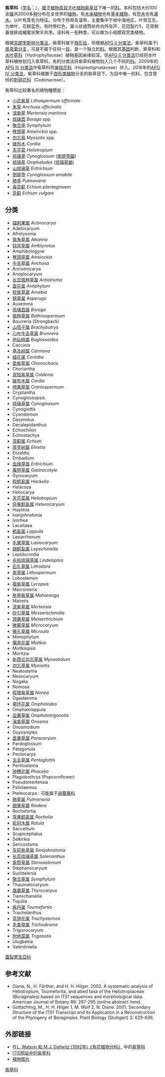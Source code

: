 {{Automatic taxobox 
| taxon = Boraginaceae
| image = Changing Forget-me-not 600.jpg
| image_caption =[[勿忘我|勿忘我]](''Myosotis discolor'')
| display parents=2
| parent_authority = [[Juss.|Juss.]] ex [[Bercht.|Bercht.]] & [[J.Presl|J.Presl]], 1820
| authority =  [[Juss.|Juss.]], 1789
| type genus =[[玻璃苣属|玻璃苣属]]<br>''Borago''
| type genus authority=[[L.|L.]], 1753
| diversity = 约有151屬
| diversity link =#分类
| diversity ref={{r|powo}}
| synonyms ref={{r|powo}}
| synonyms =
*Hoplestigmataceae<br>{{small|[[Engl.|Engl.]] & [[Gilg|Gilg]], 1924}}
*Hydrophyllaceae<br>{{small|[[R.Br.|R.Br.]], 1817}}
}}
'''紫草科'''（[[学名|学名]]：{{lang|la|Boraginaceae}}），[[被子植物|被子植物]][[真双子叶植物|真双子叶植物]][[紫草目|紫草目]]下唯一的[[科|科]]。本科包括大约100余[[属|属]]共2000多[[种|种]]分布在全世界的[[植物|植物]]，有[[木本植物|木本植物]]也有[[草本植物|草本植物]]，有[[乔木|乔木]]也有[[灌木|灌木]]。以叶有茸毛为特征。分布于热带及温带，主要集中于地中海地区。叶常互生，为单叶，花鲜蓝色，有时带红色，漏斗状或筒状并向外张开，花冠裂片5，花常俯垂或排成蝎尾状聚伞共序。该科有一些种类，可以做为小规模观赏类植物。

根据[[克朗奎斯特分类法|克朗奎斯特分类法]]，紫草科属于[[唇形目|唇形目]]，但根据[[APG_II_分类法|APG II 分类法]]，紫草科属于[[I类真菊分支|I类真菊分支]]，可是不属于任何一[[目_(生物)|目]]，是一个独立的[[科|科]]。根据其[[基因|基因]]判断，紫草科和[[水叶草科|水叶草科]]（Hydrophyllaceae）{{r|APG3科属}}植物基因亲缘较深，但[[APG_II_分类法|APG II 分类法]]已经将水叶草科植物划归入紫草科{{r|APG2}}，有的分类法将紫草科植物划入几个不同的[[科|科]]。2009年的[[APG_III_分类法|APG III 分类法]]中紫草科将[[单柱花科|单柱花科]]（Hoplestigmataceae）并入{{r|APG3}}。2016年的[[APG_IV_分类法|APG IV 分类法]]，紫草科被置于[[唇形类植物|唇形类植物]]分支的紫草目下，为目中唯一的科，包含曾经的[[刺钟花科|刺钟花科]]（Codonaceae）{{r|APG3科属}}{{r|APG4}}。

紫草科比较著名的植物種類是：
*[[小花紫草|小花紫草]] ''Lithospermum officinale''
*[[朱草|朱草]] ''Anchusa officinalis''
*[[滨紫草|滨紫草]] ''Mertensia maritima''
*[[琉璃苣|琉璃苣]] ''Borago'' spp.
*[[聚合草|聚合草]] ''Symphytum''
*[[琴颈草|琴颈草]] ''Amsinckia'' spp.
*[[勿忘我|勿忘我]] ''Myosotis'' spp.
*[[破布木|破布木]] ''Cordia''
*[[天芥菜|天芥菜]] ''Heliotropium''
*[[琉璃草|琉璃草]] ''Cynoglossum'' ([[倒提壺屬|倒提壺屬]])
*[[琉璃草屬|琉璃草]] ''Omphalodes'' ([[琉璃草屬|琉璃草屬]])
*[[山琉璃草屬|山琉璃草]] ''Eritrichium''
*[[倒提壺|倒提壺]] ''Cynoglossum amabile''
*[[肺草|肺草]]  ''Pulmonaria''
*[[毒蓝蓟|毒蓝蓟]] ''Echium plantaginuem''
*[[蓝蓟|蓝蓟]] ''Echium vulgare''

== 分类 ==
*[[锚刺果属|锚刺果属]] ''Actinocarya''
*Adelocaryum
*Afrotysonia
*[[紫朱草属|紫朱草属]] ''Alkanna''
*[[钝背草属|钝背草属]] ''Amblynotus''
*Amphibologyne
*[[琴颈草属|琴颈草属]] ''Amsinckia''
*[[牛舌草属|牛舌草属]] ''Anchusa''
*Ancistrocarya
*Anoplocaryum
*[[长蕊斑种草属|长蕊斑种草属]] ''Antiotrema''
*[[盘花属|盘花属]] ''Antiphytum''
*[[软紫草属|软紫草属]] ''Arnebia''
*[[糙草属|糙草属]] ''Asperugo''
*Auxemma
*[[琉璃苣属|琉璃苣属]] ''Borago''
*[[斑种草属|斑种草属]] ''Bothriospermum''
*Bourreria (Strongback)
*[[山茄子属|山茄子属]] ''Brachybotrys''
*[[心叶牛舌草属|心叶牛舌草属]] ''Brunnera''
*[[地仙桃属|地仙桃属]] ''Buglossoides''
*Caccinia
*[[基及树属|基及树属]] ''Carmona''
*[[蜡花属|蜡花属]] ''Cerinthe''
*[[垫紫草属|垫紫草属]] ''Chionocharis''
*Choriantha
*[[双柱紫草属|双柱紫草属]] ''Coldenia''
*[[破布木属|破布木属]] ''Cordia''
*[[颅果草属|颅果草属]] ''Craniospermum''
*Cryptantha
*Cynoglossopsis
*[[琉璃草属|琉璃草属]] ''Cynoglossum''
*Cynoglottis
*Cysostemon
*Dasynotus
*Decalepidanthus
*Echiochilon
*Echiostachys
*[[蓝蓟属|蓝蓟属]] ''Echium''
*[[厚壳树属|厚壳树属]] ''Ehretia''
*Elizaldia
*Embadium
*[[齿缘草属|齿缘草属]] ''Eritrichium''
*[[腹脐草属|腹脐草属]] ''Gastrocotyle''
*Gyrocaryum
*[[假鹤虱属|假鹤虱属]] ''Hackelia''
*Halacsya
*Heliocarya
*[[天芥菜属|天芥菜属]] ''Heliotropium''
*[[异果鹤虱属|异果鹤虱属]] ''Heterocaryum''
*Huynhia
*Ivanjohnstonia
*Ixorhea
*Lacaitaea
*[[鹤虱属|鹤虱属]] ''Lappula''
*Lasiarrhenum
*[[毛果草属|毛果草属]] ''Lasiocaryum''
*[[翅鹤虱属|翅鹤虱属]] ''Lepechiniella''
*Lepidocordia
*[[长柱琉璃草属|长柱琉璃草属]] ''Lindelophia''
*[[石礼草属|石礼草属]] ''Lithodora''
*[[紫草属|紫草属]] ''Lithospermum''
*Lobostemon
*[[狼紫草属|狼紫草属]] ''Lycopsis''
*Macromeria
*[[胀萼紫草属|胀萼紫草属]] ''Maharanga''
*Mairetis
*[[滨紫草属|滨紫草属]] ''Mertensia''
*[[砂引草属|砂引草属]] ''Messerschmidia''
*[[颈果草属|颈果草属]] ''Metaeritrichium''
*[[微果草属|微果草属]] ''Microcaryum''
*[[微孔草属|微孔草属]] ''Microula''
*Mimophytum
*[[魔奇花属|魔奇花属]] ''Moltkia''
*Moltkiopsis
*Moritzia
*[[新西兰勿忘草属|新西兰勿忘草属]] ''Myosotidium''
*[[勿忘草属|勿忘草属]] ''Myosotis''
*Neatostema
*Nesocaryum
*Nogalia
*Nomosa
*[[假狼紫草属|假狼紫草属]] ''Nonea''
*Ogastemma
*[[牵环花属|牵环花属]] ''Omphalodes''
*Omphalolappula
*[[皿果草属|皿果草属]] ''Omphalotrigonotis''
*[[滇紫草属|滇紫草属]] ''Onosma''
*Onosmodium
*Oxyosmyles
*[[盘果草属|盘果草属]] ''Paracaryum''
*Pardoglossum
*Patagonula
*Pectocarya
*[[五舌草属|五舌草属]] ''Pentaglottis''
*Perittostema
*[[钟穗花属|钟穗花属]] ''Phacelia''
*Plagiobothrys (Popcornflower)
*Pseudomertensia
*Psilolaemus
*Pteleocarpa : 可能属于[[胡蔓藤科|胡蔓藤科]]
*[[肺草属|肺草属]] ''Pulmonaria''
*[[翅果草属|翅果草属]] ''Rindera''
*Rochefortia
*[[孪果鹤虱属|孪果鹤虱属]] ''Rochelia''
*[[轮冠木属|轮冠木属]] ''Rotula''
*Saccellium
*Scapicephalus
*Selkirkia
*Sericostoma
*[[车前紫草属|车前紫草属]] ''Sinojohnstonia''
*[[长蕊琉璃草属|长蕊琉璃草属]] ''Solenanthus''
*[[紫筒草属|紫筒草属]] ''Stenosolenium''
*Stephanocaryum
*Suchtelenia
*[[聚合草属|聚合草属]] ''Symphytum''
*Thaumatocaryum
*[[盾果草属|盾果草属]] ''Thyrocarpus''
*Tianschaniella
*Tiquilia
*[[紫丹属|紫丹属]] ''Tournefortia''
*Trachelanthus
*[[蓝钟花属|蓝钟花属]] ''Trachystemon''
*[[毛束草属|毛束草属]] ''Trichodesma''
*Trigonocaryum
*[[附地菜属|附地菜属]] ''Trigonotis''
*Ulugbekia
*Valentiniella
[[蓋裂寄生亞科|蓋裂寄生亞科]]

== 参考文献 ==
{{reflist|refs=
<ref name="APG2">{{Cite journal |last=Angiosperm Phylogeny Group |year=2003 |title=An update of the Angiosperm Phylogeny Group classification for the orders and families of flowering plants: APG II |journal=Botanical Journal of the Linnean Society |volume=141 |issue=4 |pages=399–436 |url=http://onlinelibrary.wiley.com/doi/10.1046/j.1095-8339.2003.t01-1-00158.x/abstract |doi=10.1046/j.1095-8339.2003.t01-1-00158.x |access-date=2016-06-07 |archive-date=2017-09-08 |archive-url=https://web.archive.org/web/20170908063343/http://onlinelibrary.wiley.com/doi/10.1046/j.1095-8339.2003.t01-1-00158.x/abstract |dead-url=no }}</ref>
<ref name="APG3">{{Cite journal |last=Angiosperm Phylogeny Group |year=2009 |title=An update of the Angiosperm Phylogeny Group classification for the orders and families of flowering plants: APG III |journal=Botanical Journal of the Linnean Society |volume=161 |issue=2 |pages=105–121 |url=http://onlinelibrary.wiley.com/doi/10.1111/j.1095-8339.2009.00996.x/abstract |doi=10.1111/j.1095-8339.2009.00996.x |access-date=2016-06-07 |archive-date=2017-05-25 |archive-url=https://wayback.archive-it.org/all/20170525104318/http://onlinelibrary.wiley.com/doi/10.1111/j.1095-8339.2009.00996.x/abstract |dead-url=no }}</ref>
<ref name="APG4">{{Cite journal |last=Angiosperm Phylogeny Group |year=2016 |title=An update of the Angiosperm Phylogeny Group classification for the orders and families of flowering plants: APG IV |journal=Botanical Journal of the Linnean Society |volume=181 |issue=1 |pages=1–20 |url=http://onlinelibrary.wiley.com/doi/10.1111/boj.12385/abstract |doi=10.1111/boj.12385 |access-date=2016-06-07 |archive-date=2018-03-05 |archive-url=https://web.archive.org/web/20180305111633/http://onlinelibrary.wiley.com/doi/10.1111/boj.12385/abstract |dead-url=no }}</ref>
<ref name="APG3科属">{{Cite journal |last=刘冰, 叶建飞, 刘夙, 汪远, 杨永, 赖阳均, 曾刚, 林秦文 |year=2016 |title=中国被子植物科属概览: 依据APG III系统 |journal=生物多样性 |volume=23 |issue=2 |pages=225-231 |url=http://www.biodiversity-science.net/CN/abstract/abstract9992.shtml |doi=10.17520/biods.2015052 |deadurl=yes |archiveurl=https://web.archive.org/web/20150505064115/http://www.biodiversity-science.net/CN/abstract/abstract9992.shtml |archivedate=2015-05-05 }}</ref>
<ref name="powo">{{cite web |title=Boraginaceae Juss. |url=http://www.plantsoftheworldonline.org/taxon/urn:lsid:ipni.org:names:30000135-2 |website=''Plants of the World Online'' |publisher=Kew Science |accessdate=2020-09-28 |language=en |archive-date=2021-02-11 |archive-url=https://web.archive.org/web/20210211035932/http://www.plantsoftheworldonline.org/taxon/urn:lsid:ipni.org:names:30000135-2 |dead-url=no }}</ref>
}}
*Diane, N., H. Förther, and H. H. Hilger. 2002. A systematic analysis of Heliotropium, Tournefortia, and allied taxa of the Heliotropiaceae (Boraginales) based on ITS1 sequences and morphological data. American Journal of Botany 89: 287-295 (online abstract here).
*Gottschling, M., H. H. Hilger 1, M. Wolf 2, N. Diane. 2001. Secondary Structure of the ITS1 Transcript and its Application in a Reconstruction of the Phylogeny of Boraginales. Plant Biology (Stuttgart) 3: 629-636.

== 外部链接 ==
*在[http://delta-intkey.com/angio/ L. Watson 和 M.J. Dallwitz (1992年)《有花植物分科》] {{Wayback|url=http://delta-intkey.com/angio/ |date=20070103200438 }}中的[http://delta-intkey.com/angio/www/boragina.htm 紫草科] {{Wayback|url=http://delta-intkey.com/angio/www/boragina.htm |date=20050701084640 }}
*[https://web.archive.org/web/20020719021808/http://www.itis.usda.gov/servlet/SingleRpt/SingleRpt?search_topic=TSN&search_value=31633 ITIS网站中的紫草科]
*[http://follavoine.chez.tiscali.fr//f2_sp_fam_boraginaceae.htm 植物图片]{{dead link|date=2018年4月 |bot=InternetArchiveBot |fix-attempted=yes }}
{{commons category|Boraginaceae}}
{{Taxonbar|from=Q26568}}

[[Category:紫草科|]]